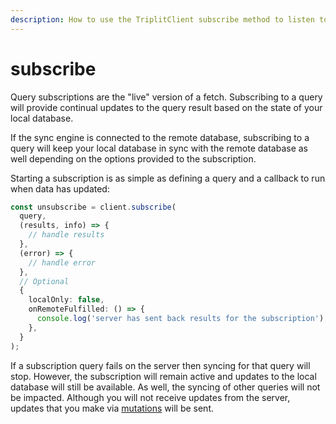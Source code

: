 ```yaml
---
description: How to use the TriplitClient subscribe method to listen to changes in your data.
---
```


# subscribe

Query subscriptions are the "live" version of a fetch. Subscribing to a query will provide continual updates to the query result based on the state of your local database.

If the sync engine is connected to the remote database, subscribing to a query will keep your local database in sync with the remote database as well depending on the options provided to the subscription.

Starting a subscription is as simple as defining a query and a callback to run when data has updated:

```typescript
const unsubscribe = client.subscribe(
  query,
  (results, info) => {
    // handle results
  },
  (error) => {
    // handle error
  },
  // Optional
  {
    localOnly: false,
    onRemoteFulfilled: () => {
      console.log('server has sent back results for the subscription');
    },
  }
);
```

If a subscription query fails on the server then syncing for that query will stop. However, the subscription will remain active and updates to the local database will still be available. As well, the syncing of other queries will not be impacted. Although you will not receive updates from the server, updates that you make via [mutations](/client/insert) will be sent.
